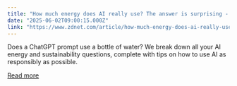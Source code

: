 ```yaml
---
title: "How much energy does AI really use? The answer is surprising - and a little complicated"
date: "2025-06-02T09:00:15.000Z"
link: "https://www.zdnet.com/article/how-much-energy-does-ai-really-use-the-answer-is-surprising-and-a-little-complicated/"
---
```


Does a ChatGPT prompt use a bottle of water? We break down all your AI energy and sustainability questions, complete with tips on how to use AI as responsibly as possible.

[Read more](https://www.zdnet.com/article/how-much-energy-does-ai-really-use-the-answer-is-surprising-and-a-little-complicated/)
